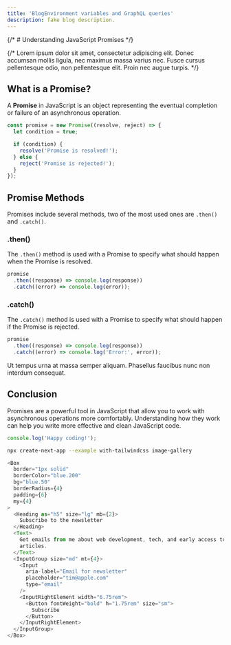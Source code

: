 ```yaml
---
title: 'BlogEnvironment variables and GraphQL queries'
description: fake blog description.
---
```


{/* # Understanding JavaScript Promises */}

{/* Lorem ipsum dolor sit amet, consectetur adipiscing elit. Donec accumsan mollis ligula, nec maximus massa varius nec. Fusce cursus pellentesque odio, non pellentesque elit. Proin nec augue turpis. */}

## What is a Promise?

A **Promise** in JavaScript is an object representing the eventual completion or failure of an asynchronous operation.

```javascript
const promise = new Promise((resolve, reject) => {
  let condition = true;

  if (condition) {
    resolve('Promise is resolved!');
  } else {
    reject('Promise is rejected!');
  }
});
```

## Promise Methods

Promises include several methods, two of the most used ones are `.then()` and `.catch()`.

### .then()

The `.then()` method is used with a Promise to specify what should happen when the Promise is resolved.

```javascript
promise
  .then((response) => console.log(response))
  .catch((error) => console.log(error));
```

### .catch()

The `.catch()` method is used with a Promise to specify what should happen if the Promise is rejected.

```javascript
promise
  .then((response) => console.log(response))
  .catch((error) => console.log('Error:', error));
```

Ut tempus urna at massa semper aliquam. Phasellus faucibus nunc non interdum consequat.

## Conclusion

Promises are a powerful tool in JavaScript that allow you to work with asynchronous operations more comfortably. Understanding how they work can help you write more effective and clean JavaScript code.

```javascript
console.log('Happy coding!');
```

```bash
npx create-next-app --example with-tailwindcss image-gallery
```

```js title="components/Subscribe.js"
<Box
  border="1px solid"
  borderColor="blue.200"
  bg="blue.50"
  borderRadius={4}
  padding={6}
  my={4}
>
  <Heading as="h5" size="lg" mb={2}>
    Subscribe to the newsletter
  </Heading>
  <Text>
    Get emails from me about web development, tech, and early access to new
    articles.
  </Text>
  <InputGroup size="md" mt={4}>
    <Input
      aria-label="Email for newsletter"
      placeholder="tim@apple.com"
      type="email"
    />
    <InputRightElement width="6.75rem">
      <Button fontWeight="bold" h="1.75rem" size="sm">
        Subscribe
      </Button>
    </InputRightElement>
  </InputGroup>
</Box>
```

